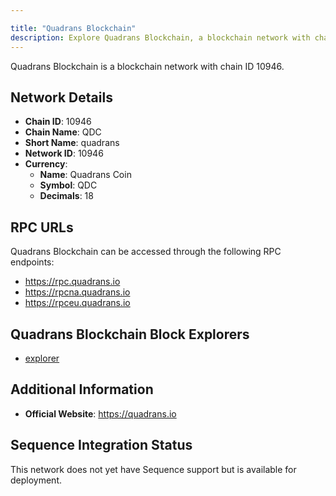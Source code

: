 ```yaml
---

title: "Quadrans Blockchain"
description: Explore Quadrans Blockchain, a blockchain network with chain ID 10946. Learn about its native currency, Quadrans Coin, and how to interact with the network.
---
```




Quadrans Blockchain is a blockchain network with chain ID 10946.

## Network Details

- **Chain ID**: 10946
- **Chain Name**: QDC
- **Short Name**: quadrans
- **Network ID**: 10946
- **Currency**: 
  - **Name**: Quadrans Coin
  - **Symbol**: QDC
  - **Decimals**: 18

## RPC URLs

Quadrans Blockchain can be accessed through the following RPC endpoints:

- https://rpc.quadrans.io
- https://rpcna.quadrans.io
- https://rpceu.quadrans.io

## Quadrans Blockchain Block Explorers

- [explorer](https://explorer.quadrans.io)

## Additional Information

- **Official Website**: https://quadrans.io

## Sequence Integration Status

This network does not yet have Sequence support but is available for deployment.
